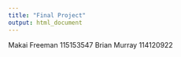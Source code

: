 ```yaml
---
title: "Final Project"
output: html_document
---
```


Makai Freeman 115153547
Brian Murray 114120922

